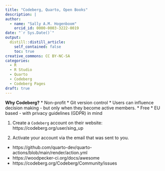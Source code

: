 ```yaml
---
title: "Codeberg, Quarto, Open Books"
description: |
author:
  - name: "Sally A.M. Hogenboom"
    orcid_id: 0000-0003-3222-0019
date: "`r Sys.Date()`"
output:
  distill::distill_article:
    self_contained: false
    toc: true
creative_commons: CC BY-NC-SA
categories:
  - R
  - R Studio
  - Quarto
  - Codeberg
  - Codeberg Pages
draft: true
---
```


**Why Codeberg?**
* Non-profit
* Git version control
* Users can influence decision making - but only when they become active members.
* Free
* EU based - with privacy guidelines (GDPR) in mind


1. Create a `Codeberg` account on their website: https://codeberg.org/user/sing_up

1. Activate your account via the email that was sent to you.


* https://github.com/quarto-dev/quarto-actions/blob/main/render/action.yml
* https://woodpecker-ci.org/docs/awesome
* https://codeberg.org/Codeberg/Community/issues
